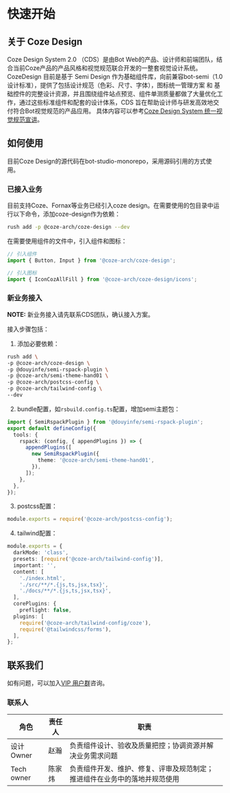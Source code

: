 # 快速开始

## 关于 Coze Design

Coze Design System 2.0 （CDS）是由Bot Web的产品、设计师和前端团队，结合当前Coze产品的产品风格和视觉规范联合开发的一整套视觉设计系统。CozeDesign 目前是基于 Semi Design 作为基础组件库，向前兼容bot-semi（1.0设计标准），提供了包括设计规范（色彩、尺寸、字体），图标统一管理方案 和 基础控件的完整设计资源，并且围绕组件站点预览、组件单测质量都做了大量优化工作，通过这些标准组件和配套的设计体系，CDS 旨在帮助设计师与研发高效地交付符合Bot视觉规范的产品应用。
具体内容可以参考[Coze Design System 统一视觉规范宣讲](https://bytedance.larkoffice.com/wiki/W0vKw5HbkitU71kBvyjcbYAqnzf)。

## 如何使用

目前Coze Design的源代码在bot-studio-monorepo，采用源码引用的方式使用。

### 已接入业务

目前支持Coze、Fornax等业务已经引入coze design。在需要使用的包目录中运行以下命令，添加coze-design作为依赖：

```bash
rush add -p @coze-arch/coze-design --dev
```

在需要使用组件的文件中，引入组件和图标：

```typescript
// 引入组件
import { Button, Input } from '@coze-arch/coze-design';

// 引入图标
import { IconCozAllFill } from '@coze-arch/coze-design/icons';
```

### 新业务接入

**NOTE:** 新业务接入请先联系CDS团队，确认接入方案。

接入步骤包括：

1. 添加必要依赖：

```bash
rush add \
-p @coze-arch/coze-design \
-p @douyinfe/semi-rspack-plugin \
-p @coze-arch/semi-theme-hand01 \
-p @coze-arch/postcss-config \
-p @coze-arch/tailwind-config \
--dev
```

2. bundle配置，如`rsbuild.config.ts`配置，增加semi主题包：

```typescript
import { SemiRspackPlugin } from '@douyinfe/semi-rspack-plugin';
export default defineConfig({
  tools: {
    rspack: (config, { appendPlugins }) => {
      appendPlugins([
        new SemiRspackPlugin({
          theme: '@coze-arch/semi-theme-hand01',
        }),
      ]);
    },
  },
});
```

3. postcss配置：

```typescript
module.exports = require('@coze-arch/postcss-config');
```

4. tailwind配置：

```typescript
module.exports = {
  darkMode: 'class',
  presets: [require('@coze-arch/tailwind-config')],
  important: '',
  content: [
    './index.html',
    './src/**/*.{js,ts,jsx,tsx}',
    './docs/**/*.{js,ts,jsx,tsx}',
  ],
  corePlugins: {
    preflight: false,
  plugins: [
    require('@coze-arch/tailwind-config/coze'),
    require('@tailwindcss/forms'),
  ],
};
```

## 联系我们

如有问题，可以加入[VIP 用户群](https://applink.larkoffice.com/client/chat/chatter/add_by_link?link_token=28ekf548-d140-4afd-af2a-c79652a22ce9)咨询。

### 联系人

| 角色       | 责任人 | 职责                                                                       |
| ---------- | ------ | -------------------------------------------------------------------------- |
| 设计 Owner | 赵瀚   | 负责组件设计、验收及质量把控；协调资源并解决业务需求问题                   |
| Tech owner | 陈家炜   | 负责组件开发、维护、修复、评审及规范制定；推进组件在业务中的落地并规范使用 |
